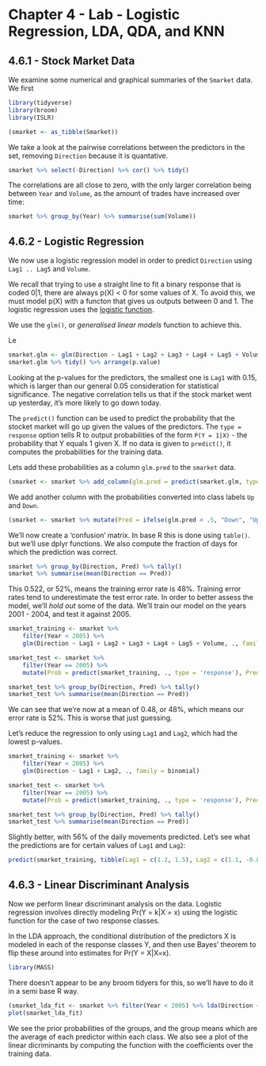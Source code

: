 # Chapter 4 - Lab - Logistic Regression, LDA, QDA, and KNN

## 4.6.1 - Stock Market Data

We examine some numerical and graphical summaries of the `Smarket` data. We first   

```r
library(tidyverse)
library(broom)
library(ISLR)
```

```r
(smarket <- as_tibble(Smarket))
 ```

We take a look at the pairwise correlations between the predictors in the set, removing `Direction` because it is quantative.
```r
smarket %>% select(-Direction) %>% cor() %>% tidy()
```

The correlations are all close to zero, with the only larger correlation being between `Year` and `Volume`, as the amount of trades have increased over time:
```r
smarket %>% group_by(Year) %>% summarise(sum(Volume))
```

## 4.6.2 - Logistic Regression

We now use a logistic regression model in order to predict `Direction` using `Lag1 .. Lag5` and `Volume`. 

We recall that trying to use a straight line to fit a binary response that is coded 0|1, there are always p(X) < 0 for some values of X. To avoid this, we must model p(X) with a functon that gives us outputs between 0 and 1. The logistic regression uses the [logistic function](https://en.wikipedia.org/wiki/Logistic_function).

We use the `glm()`, or *generalised linear models* function to achieve this.

Le

```r
smarket.glm <- glm(Direction ~ Lag1 + Lag2 + Lag3 + Lag4 + Lag5 + Volume, smarket, family = binomial)
smarket.glm %>% tidy() %>% arrange(p.value)
```

Looking at the p-values for the predictors, the smallest one is `Lag1` with 0.15, which is larger than our general 0.05 consideration for statistical significance. The negative correlation tells us that if the stock market went up yesterday, it's more likely to go down today.

The `predict()` function can be used to predict the probability that the stocket market will go up given the values of the predictors. The `type = response` option tells R to output probabilities of the form `P(Y = 1|X)` - the probability that Y equals 1 given X. If no data is given to `predict()`, it computes the probabilities for the training data.

Lets add these probabilities as a column `glm.pred` to the `smarket` data.

```r
(smarket <- smarket %>% add_column(glm.pred = predict(smarket.glm, type = "response")))
```

We add another column with the probabilities converted into class labels `Up` and `Down`.

```r
(smarket <- smarket %>% mutate(Pred = ifelse(glm.pred < .5, "Down", "Up")))
```

We'll now create a 'confusion' matrix. In base R this is done using `table()`. but we'll use dplyr functions. We also compute the fraction of days for which the prediction was correct.
```r
smarket %>% group_by(Direction, Pred) %>% tally()
smarket %>% summarise(mean(Direction == Pred))
```

This 0.522, or 52%, means the training error rate is 48%. Training error rates tend to underestimate the test error rate. In order to better assess the model, we'll *hold out* some of the data. We'll train our model on the years 2001 - 2004, and test it against 2005.

```r
smarket_training <- smarket %>% 
    filter(Year < 2005) %>% 
    glm(Direction ~ Lag1 + Lag2 + Lag3 + Lag4 + Lag5 + Volume, ., family = binomial)

smarket_test <- smarket %>% 
    filter(Year == 2005) %>% 
    mutate(Prob = predict(smarket_training, ., type = 'response'), Pred = ifelse(Prob < .5, 'Down', 'Up'))

smarket_test %>% group_by(Direction, Pred) %>% tally()
smarket_test %>% summarise(mean(Direction == Pred))
```

We can see that we're now at a mean of 0.48, or 48%, which means our error rate is 52%. This is worse that just guessing.

Let's reduce the regression to only using `Lag1` and `Lag2`, which had the lowest p-values.

```r
smarket_training <- smarket %>% 
    filter(Year < 2005) %>% 
    glm(Direction ~ Lag1 + Lag2, ., family = binomial)

smarket_test <- smarket %>% 
    filter(Year == 2005) %>% 
    mutate(Prob = predict(smarket_training, ., type = 'response'), Pred = ifelse(Prob < .5, 'Down', 'Up'))

smarket_test %>% group_by(Direction, Pred) %>% tally()
smarket_test %>% summarise(mean(Direction == Pred))
```

Slightly better, with 56% of the daily movements predicted. Let's see what the predictions are for certain values of `Lag1` and `Lag2`:
```r
predict(smarket_training, tibble(Lag1 = c(1.2, 1.5), Lag2 = c(1.1, -0.8)), type = 'response')
```

## 4.6.3 - Linear Discriminant Analysis

Now we perform linear discriminant analysis on the data. Logistic regression involves directly modeling Pr(Y = k|X = x) using the logistic function for the case of two response classes.

In the LDA approach, the conditional distribution of the predictors X is modeled in each of the response classes Y, and then use Bayes' theorem to flip these around into estimates for Pr(Y = X|X=x).

```r
library(MASS)
```

There doesn't appear to be any broom tidyers for this, so we'll have to do it in a semi base R way.

```r
(smarket_lda_fit <- smarket %>% filter(Year < 2005) %>% lda(Direction ~ Lag1 + Lag2, .))
plot(smarket_lda_fit)
```

We see the prior probabilities of the groups, and the group means which are the average of each predictor within each class. We also see a plot of the linear dicriminants by computing the function with the coefficients over the training data.


